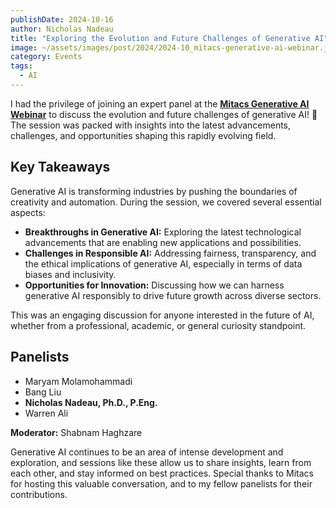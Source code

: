 ```yaml
---
publishDate: 2024-10-16
author: Nicholas Nadeau
title: "Exploring the Evolution and Future Challenges of Generative AI"
image: ~/assets/images/post/2024/2024-10_mitacs-generative-ai-webinar.jpg
category: Events
tags:
  - AI
---
```



I had the privilege of joining an expert panel at the [**Mitacs Generative AI Webinar**](https://www.linkedin.com/events/7250160642622414850/comments/) to discuss the evolution and future challenges of generative AI! 🧠 The session was packed with insights into the latest advancements, challenges, and opportunities shaping this rapidly evolving field.

<YouTube id="zzf_R1tgqtQ" />

## Key Takeaways

Generative AI is transforming industries by pushing the boundaries of creativity and automation. During the session, we covered several essential aspects:

- **Breakthroughs in Generative AI:** Exploring the latest technological advancements that are enabling new applications and possibilities.
- **Challenges in Responsible AI:** Addressing fairness, transparency, and the ethical implications of generative AI, especially in terms of data biases and inclusivity.
- **Opportunities for Innovation:** Discussing how we can harness generative AI responsibly to drive future growth across diverse sectors.

This was an engaging discussion for anyone interested in the future of AI, whether from a professional, academic, or general curiosity standpoint.

## Panelists

- Maryam Molamohammadi
- Bang Liu
- **Nicholas Nadeau, Ph.D., P.Eng.**
- Warren Ali

**Moderator:** Shabnam Haghzare

Generative AI continues to be an area of intense development and exploration, and sessions like these allow us to share insights, learn from each other, and stay informed on best practices. Special thanks to Mitacs for hosting this valuable conversation, and to my fellow panelists for their contributions.
